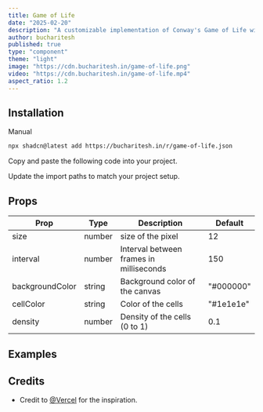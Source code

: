 ```yaml
---
title: Game of Life
date: "2025-02-20"
description: "A customizable implementation of Conway's Game of Life with interactive cells, adjustable parameters, and smooth animations. Features configurable cell colors, grid size, and simulation speed for creating mesmerizing cellular automaton patterns."
author: bucharitesh
published: true
type: "component"
theme: "light"
image: "https://cdn.bucharitesh.in/game-of-life.png"
video: "https://cdn.bucharitesh.in/game-of-life.mp4"
aspect_ratio: 1.2
---
```


<ComponentPreview name="game-of-life-demo" openInV0Url />

## Installation

<CodeTabs className="gap-0">

<TabsList>
  <TabsTriggerShadcnCLI />
  <TabsTrigger value="manual">Manual</TabsTrigger>
</TabsList>

<TabsContent value="cli" className="[&>figure]:mb-0">

```bash
npx shadcn@latest add https://bucharitesh.in/r/game-of-life.json
```

</TabsContent>

<TabsContent value="manual">

<Steps>

<Step>Copy and paste the following code into your project.</Step>

<ComponentSource 
  name="game-of-life" 
  title="components/game-of-life.tsx"
  showLineNumbers
/>

<Step>Update the import paths to match your project setup.</Step>

</Steps>

</TabsContent>

</CodeTabs>

## Props

| Prop            | Type   | Description                             | Default   |
| --------------- | ------ | --------------------------------------- | --------- |
| size            | number | size of the pixel                       | 12        |
| interval        | number | Interval between frames in milliseconds | 150       |
| backgroundColor | string | Background color of the canvas          | "#000000" |
| cellColor       | string | Color of the cells                      | "#1e1e1e" |
| density         | number | Density of the cells (0 to 1)           | 0.1       |

## Examples

<ComponentPreview name="game-of-life-demo-2" openInV0Url />

## Credits

- Credit to [@Vercel](https://vercel.com/not-found) for the inspiration.
